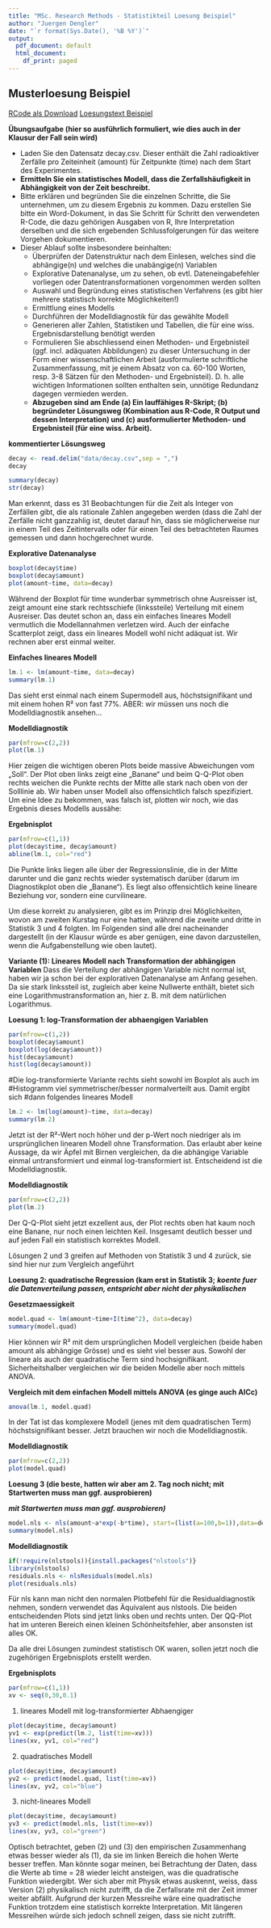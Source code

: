 ```yaml
---
title: "MSc. Research Methods - Statistikteil Loesung Beispiel"
author: "Juergen Dengler"
date: "`r format(Sys.Date(), '%B %Y')`"
output:
  pdf_document: default
  html_document:
    df_print: paged
---
```



## Musterloesung Beispiel

[RCode als Download](14_Statistik2/RFiles/Loesung_Beispiel_v.01.R)
[Loesungstext Beispiel](14_Statistik2/Statistik_Uebungsloesung_Beispiel.pdf)

**Übungsaufgabe (hier so ausführlich formuliert, wie dies auch in der Klausur der Fall sein
wird)**


- Laden Sie den Datensatz decay.csv. Dieser enthält die Zahl radioaktiver Zerfälle pro
Zeiteinheit (amount) für Zeitpunkte (time) nach dem Start des Experimentes.
- **Ermitteln Sie ein statistisches Modell, dass die Zerfallshäufigkeit in Abhängigkeit
von der Zeit beschreibt.**
- Bitte erklären und begründen Sie die einzelnen Schritte, die Sie unternehmen, um zu
diesem Ergebnis zu kommen. Dazu erstellen Sie bitte ein Word-Dokument, in das Sie
Schritt für Schritt den verwendeten R-Code, die dazu gehörigen Ausgaben von R, Ihre
Interpretation derselben und die sich ergebenden Schlussfolgerungen für das weitere
Vorgehen dokumentieren.
- Dieser Ablauf sollte insbesondere beinhalten:
    - Überprüfen der Datenstruktur nach dem Einlesen, welches sind die abhängige(n) und welches die             unabängige(n) Variablen
    - Explorative Datenanalyse, um zu sehen, ob evtl. Dateneingabefehler vorliegen oder
      Datentransformationen vorgenommen werden sollten
    - Auswahl und Begründung eines statistischen Verfahrens (es gibt hier mehrere
      statistisch korrekte Möglichkeiten!)
    - Ermittlung eines Modells
    - Durchführen der Modelldiagnostik für das gewählte Modell
    - Generieren aller Zahlen, Statistiken und Tabellen, die für eine wiss.
      Ergebnisdarstellung benötigt werden
    - Formulieren Sie abschliessend einen Methoden- und Ergebnisteil (ggf. incl.
      adäquaten Abbildungen) zu dieser Untersuchung in der Form einer
      wissenschaftlichen Arbeit (ausformulierte schriftliche Zusammenfassung, mit je
      einem Absatz von ca. 60-100 Worten, resp. 3-8 Sätzen für den Methoden- und
      Ergebnisteil). D. h. alle wichtigen Informationen sollten enthalten sein, unnötige
      Redundanz dagegen vermieden werden.
    - **Abzugeben sind am Ende (a) Ein lauffähiges R-Skript; (b) begründeter Lösungsweg
      (Kombination aus R-Code, R Output und dessen Interpretation) und (c)
      ausformulierter Methoden- und Ergebnisteil (für eine wiss. Arbeit).**
      

**kommentierter Lösungsweg**

```r
decay <- read.delim("data/decay.csv",sep = ",")
decay
```
```r
summary(decay)
str(decay)
```

Man erkennt, dass es 31 Beobachtungen für die Zeit als Integer von Zerfällen gibt, die als rationale Zahlen angegeben werden (dass die Zahl der Zerfälle nicht ganzzahlig ist, deutet darauf hin, dass sie möglicherweise nur in einem Teil des Zeitintervalls oder für einen Teil des betrachteten Raumes gemessen und dann hochgerechnet wurde.

**Explorative Datenanalyse**
```r
boxplot(decay$time)
boxplot(decay$amount)
plot(amount~time, data=decay)
```

Während der Boxplot für time wunderbar symmetrisch ohne Ausreisser ist, zeigt amount eine stark rechtsschiefe (linkssteile) Verteilung mit einem Ausreiser. Das deutet schon an, dass ein einfaches lineares Modell vermutlich die Modellannahmen verletzen wird. Auch der einfache Scatterplot zeigt, dass ein lineares Modell wohl nicht adäquat ist. Wir rechnen aber erst einmal weiter.

**Einfaches lineares Modell**
```r
lm.1 <- lm(amount~time, data=decay)
summary(lm.1)
```
Das sieht erst einmal nach einem Supermodell aus, höchstsignifikant und mit einem hohen R² von fast 77%. ABER: wir müssen uns noch die Modelldiagnostik ansehen...

**Modelldiagnostik**
```r
par(mfrow=c(2,2))
plot(lm.1)
```
Hier zeigen die wichtigen oberen Plots beide massive Abweichungen vom „Soll“. Der Plot oben links zeigt eine „Banane“ und beim Q-Q-Plot oben rechts weichen die Punkte rechts der Mitte alle stark nach oben von der Solllinie ab. Wir haben unser Modell also offensichtlich falsch spezifiziert.
Um eine Idee zu bekommen, was falsch ist, plotten wir noch, wie das Ergebnis dieses Modells aussähe:


**Ergebnisplot**
```r
par(mfrow=c(1,1))
plot(decay$time, decay$amount)
abline(lm.1, col="red")
```

Die Punkte links liegen alle über der Regressionslinie, die in der Mitte darunter und die ganz rechts wieder systematisch darüber (darum im Diagnostikplot oben die „Banane“). Es liegt also offensichtlich keine lineare Beziehung vor, sondern eine curvilineare.

Um diese korrekt zu analysieren, gibt es im Prinzip drei Möglichkeiten, wovon am zweiten Kurstag nur eine hatten, während die zweite und dritte in Statistik 3 und 4 folgten. Im Folgenden sind alle drei nacheinander dargestellt (in der Klausur würde es aber genügen, eine davon darzustellen, wenn die Aufgabenstellung wie oben lautet).

**Variante (1): Lineares Modell nach Transformation der abhängigen Variablen**
Dass die Verteilung der abhängigen Variable nicht normal ist, haben wir ja schon bei der explorativen Datenanalyse am Anfang gesehen. Da sie stark linkssteil ist, zugleich aber keine Nullwerte enthält, bietet sich eine Logarithmustransformation an, hier z. B. mit dem natürlichen Logarithmus.

**Loesung 1: log-Transformation der abhaengigen Variablen**
```r
par(mfrow=c(1,2))
boxplot(decay$amount)
boxplot(log(decay$amount))
hist(decay$amount)
hist(log(decay$amount))
```
#Die log-transformierte Variante rechts sieht sowohl im Boxplot als auch im #Histogramm viel symmetrischer/besser normalverteilt aus. Damit ergibt sich #dann folgendes lineares Modell

```r
lm.2 <- lm(log(amount)~time, data=decay)
summary(lm.2)
```
Jetzt ist der R²-Wert noch höher und der p-Wert noch niedriger als im ursprünglichen linearen Modell ohne Transformation. Das erlaubt aber keine Aussage, da wir Äpfel mit Birnen vergleichen, da die abhängige Variable einmal untransformiert und einmal log-transformiert ist. Entscheidend ist die Modelldiagnostik.

**Modelldiagnostik**
```r
par(mfrow=c(2,2))
plot(lm.2)
```

Der Q-Q-Plot sieht jetzt exzellent aus, der Plot rechts oben hat kaum noch eine Banane, nur noch einen leichten Keil. Insgesamt deutlich besser und auf jeden Fall ein statistisch korrektes Modell.


Lösungen 2 und 3 greifen auf Methoden von Statistik 3 und 4 zurück, sie sind hier nur zum Vergleich angeführt

**Loesung 2: quadratische Regression (kam erst in Statistik 3;**
_**koente fuer die Datenverteilung passen, entspricht aber nicht der physikalischen**_

**Gesetzmaessigkeit**

```r
model.quad <- lm(amount~time+I(time^2), data=decay)
summary(model.quad)
```
Hier können wir R² mit dem ursprünglichen Modell vergleichen (beide haben amount als abhängige Grösse) und es sieht viel besser aus. Sowohl der lineare als auch der quadratische Term sind hochsignifikant. Sicherheitshalber vergleichen wir die beiden Modelle aber noch mittels ANOVA.

**Vergleich mit dem einfachen Modell mittels ANOVA (es ginge auch AICc)**
```r
anova(lm.1, model.quad)
```
In der Tat ist das komplexere Modell (jenes mit dem quadratischen Term) höchstsignifikant besser. Jetzt brauchen wir noch die Modelldiagnostik.


**Modelldiagnostik**
```r
par(mfrow=c(2,2))
plot(model.quad)
```

**Loesung 3 (die beste, hatten wir aber am 2. Tag noch nicht; mit Startwerten muss man ggf. ausprobieren)**

_**mit Startwerten muss man ggf. ausprobieren)**_
```r
model.nls <- nls(amount~a*exp(-b*time), start=(list(a=100,b=1)),data=decay)
summary(model.nls)
```

**Modelldiagnostik**
```r
if(!require(nlstools)){install.packages("nlstools")}
library(nlstools)
residuals.nls <- nlsResiduals(model.nls)
plot(residuals.nls)
```

Für nls kann man nicht den normalen Plotbefehl für die Residualdiagnostik nehmen, sondern verwendet das Äquivalent aus nlstools. Die beiden entscheidenden Plots sind jetzt links oben und rechts unten. Der QQ-Plot hat im unteren Bereich einen kleinen Schönheitsfehler, aber ansonsten ist alles OK.

Da alle drei Lösungen zumindest statistisch OK waren, sollen jetzt noch die zugehörigen Ergebnisplots erstellt werden.


**Ergebnisplots**
```r
par(mfrow=c(1,1))
xv <- seq(0,30,0.1)
```

1. lineares Modell mit log-transformierter Abhaengiger

```r
plot(decay$time, decay$amount)
yv1 <- exp(predict(lm.2, list(time=xv)))
lines(xv, yv1, col="red")
```

2. quadratisches Modell
```r
plot(decay$time, decay$amount)
yv2 <- predict(model.quad, list(time=xv))
lines(xv, yv2, col="blue")
```

3. nicht-lineares Modell
```r
plot(decay$time, decay$amount)
yv3 <- predict(model.nls, list(time=xv))
lines(xv, yv3, col="green")
```
Optisch betrachtet, geben (2) und (3) den empirischen Zusammenhang etwas besser wieder als (1), da sie im linken Bereich die hohen Werte besser treffen. Man könnte sogar meinen, bei Betrachtung der Daten, dass die Werte ab time = 28 wieder leicht ansteigen, was die quadratische Funktion wiedergibt. Wer sich aber mit Physik etwas auskennt, weiss, dass Version (2) physikalisch nicht zutrifft, da die Zerfallsrate mit der Zeit immer weiter abfällt. Aufgrund der kurzen Messreihe wäre eine quadratische Funktion trotzdem eine statistisch korrekte Interpretation. Mit längeren Messreihen würde sich jedoch schnell zeigen, dass sie nicht zutrifft.

